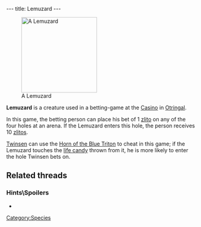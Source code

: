 ---
title: Lemuzard
---

{{twinsunica import}}[[Image:Lemuzard.jpg|right|200px|thumb|A Lemuzard]]

'''Lemuzard''' is a creature used in a betting-game at the [[Casino]] in [[Otringal]].

In this game, the betting person can place his bet of 1 [[zlito]] on any of the four holes at an arena. If the Lemuzard enters this hole, the person receives 10 [[zlitos]].

[[Twinsen]] can use the [[Horn of the Blue Triton]] to cheat in this game; if the Lemuzard touches the [[life candy]] thrown from it, he is more likely to enter the hole Twinsen bets on.

==Related threads==
===Hints\Spoilers===
* {{thread|id=2522|title=Otringal Casino}}

[[Category:Species]]